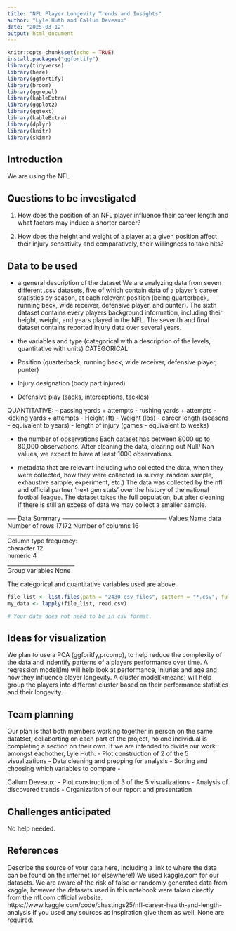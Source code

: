 ---
title: "NFL Player Longevity Trends and Insights"
author: "Lyle Huth and Callum Deveaux"
date: "2025-03-12"
output: html_document
---

<!-- Submission and Evaluation


Load this file in Rstudio and provide as much details as you can on your plan

When finished, submit your proposal in pdf and Rmd format to BS (Term project proposal)

Component	                    Score	Maximum
Questions	                    NA	    2
Data provided and read into R	NA	    1
Data description	            NA    	3
Visualization ideas          	NA    	3
References                   	NA    	1
Total	
10


Feedback


Think of the following sentences as a rubric that distinguishes between excellent, good, and insufficient proposals.

Your questions were easy to understand and of appropriate complexity. easy to understand but probably too ambitious for this project. easy to understand but too simple; try to think a bit more deeply about the data.

You provide your data in the data folder and showed how it could be read with R. provided your data in the data folder but did not show how it could be read with R. did not provide your data in the data folder.

You described the source, observations and variables in your data well enough so that I could make a connection between your data and your questions. You should provide more information about the source, observations, and variables in your data in your project report.

You described appropriate visualizations for your data and questions. Your plans for visualizations were not detailed enough for me to see the connection to your data or questions. You should think more creatively and deeply about ways to visualize your data as you work on your project.

You have a clear plan for the work of each team mate. You need to think more carefully about how you will divide the work of the project across your team.

You provided a reference so I know where your data came from. You did not provide reference for your data; what was its source? There was important technical information in your proposal which did not have a source. Please provide it in your report.

-->

```{r setup, include=FALSE}
knitr::opts_chunk$set(echo = TRUE)
install.packages("ggfortify")
library(tidyverse)
library(here)
library(ggfortify)
library(broom)
library(ggrepel)
library(kableExtra)
library(ggplot2)
library(ggtext)
library(kableExtra)
library(dplyr)
library(knitr)
library(skimr)
```
## Introduction
We are using the NFL 


## Questions to be investigated

1. How does the position of an NFL player influence their career length and what factors may induce a shorter career?

2. How does the height and weight of a player at a given position affect their injury sensativity and comparatively, their willingness to take hits?

## Data to be used

* a general description of the dataset
We are analyzing data from seven different .csv datasets, five of which contain data of a player's career statistics by season, at each relevent position (being quarterback, running back, wide receiver, defensive player, and punter). The sixth dataset contains every players background information, including their height, weight, and years played in the NFL. The seventh and final dataset contains reported injury data over several years.

* the variables and type (categorical with a description of the levels, quantitative with units)
CATEGORICAL:
- Position (quarterback, running back, wide receiver, defensive player, punter)
- Injury designation (body part injured)
- Defensive play (sacks, interceptions, tackles)

QUANTITATIVE:
- passing yards + attempts
- rushing yards + attempts
- kicking yards + attempts
- Height (ft)
- Weight (lbs)
- career length (seasons - equivalent to years)
- length of injury (games - equivalent to weeks)

* the number of observations
Each dataset has between 8000 up to 80,000 observations. After cleaning the data, clearing out Null/ Nan values, we expect to have at least 1000 observations.

*  metadata that are relevant including who collected the data, when they were collected, how they were collected (a survey, random sample, exhaustive sample, experiment, etc.)
The data was collected by the nfl and official partner 'next gen stats' over the history of the national football league. The dataset takes the full population, but after cleaning if there is still an excess of data we may collect a smaller sample.

── Data Summary ────────────────────────
                           Values
Name                       data  
Number of rows             17172 
Number of columns          16    
_______________________          
Column type frequency:           
  character                12    
  numeric                  4     
________________________         
Group variables            None  

The categorical and quantitative variables used are above.

```{r}
file_list <- list.files(path = "2430_csv_files", pattern = "*.csv", full.names = TRUE)
my_data <- lapply(file_list, read.csv)

# Your data does not need to be in csv format.
```

## Ideas for visualization
We plan to use a PCA (ggforitfy,prcomp), to help reduce the complexity of the data and indentify patterns of a players performance over time. A regression model(lm) will help look at performance, injuries and age and how they influence player longevity. A cluster model(kmeans) will help group the players into different cluster based on their performance statistics and their longevity.

## Team planning
Our plan is that both members working together in person on the same datatset, collaborting on each part of the project, no one individual is completing a section on their own.
If we are intended to divide our work amongst eachother,
Lyle Huth:
- Plot construction of 2 of the 5 visualizations
- Data cleaning and prepping for analysis
- Sorting and choosing which variables to compare
- 

Callum Deveaux:
- Plot construction of 3 of the 5 visualizations
- Analysis of discovered trends
- Organization of our report and presentation

## Challenges anticipated
No help needed.

## References

Describe the source of your data here, including a link to where the data can be found on the internet (or elsewhere!)
We used kaggle.com for our datasets. We are aware of the risk of false or randomly generated data from kaggle, however the datasets used in this notebook were taken directly from the nfl.com official website.
https://www.kaggle.com/code/chastings25/nfl-career-health-and-length-analysis
If you used any sources as inspiration give them as well. None are required.

